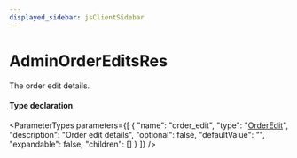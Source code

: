 ```yaml
---
displayed_sidebar: jsClientSidebar
---
```



# AdminOrderEditsRes

The order edit details.

#### Type declaration

<ParameterTypes parameters={[
  {
    "name": "order_edit",
    "type": "[OrderEdit](../classes/internal.OrderEdit.mdx)",
    "description": "Order edit details",
    "optional": false,
    "defaultValue": "",
    "expandable": false,
    "children": []
  }
]} />
